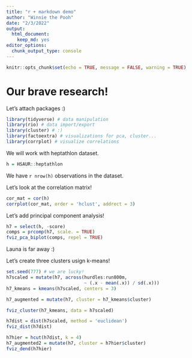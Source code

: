 ```yaml
---
title: "r + markdown demo"
author: "Winnie the Pooh"
date: "2/3/2022"
output: 
  html_document: 
    keep_md: yes
editor_options: 
  chunk_output_type: console
---
```


```r
knitr::opts_chunk$set(echo = TRUE, message = FALSE, warning = TRUE)
```

# Our brave research!

Let's attach packages :)
```r
library(tidyverse) # data manipulation
library(rio) # data import/export
library(cluster) # :)
library(factoextra) # visualizations for pca, cluster...
library(corrplot) # visualize correlations
```

We will work with heptathlon dataset.
```r
h = HSAUR::heptathlon
```

We have `r nrow(h)` observations in the dataset. 

Let's look at the correlation matrix!
```r
cor_mat = cor(h)
corrplot(cor_mat, order = 'hclust', addrect = 3)
```

Let's add principal component analysis!
```r
h7 = select(h, -score)
comps = prcomp(h7, scale. = TRUE)
fviz_pca_biplot(comps, repel = TRUE)
```

Launa is far away :)

Let's create three clusters usign k-means!
```r
set.seed(777) # we are lucky!
h7scaled = mutate(h7, across(hurdles:run800m,
                             ~ (.x - mean(.x)) / sd(.x)))
h7_kmeans = kmeans(h7scaled, centers = 3)

h7_augmented = mutate(h7, cluster = h7_kmeans$cluster)

fviz_cluster(h7_kmeans, data = h7scaled)
```


```r
h7dist = dist(h7scaled, method = 'euclidean')
fviz_dist(h7dist)
```


```r
h7hier = hcut(h7dist, k = 4)
h7_augmented2 = mutate(h7, cluster = h7hier$cluster)
fviz_dend(h7hier)
```






